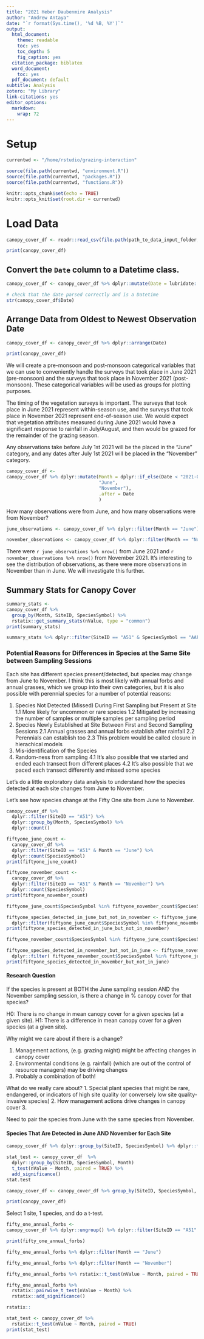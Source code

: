```yaml
---
title: "2021 Heber Daubenmire Analysis"
author: "Andrew Antaya"
date: "`r format(Sys.time(), '%d %B, %Y')`"
output:
  html_document: 
    theme: readable
    toc: yes
    toc_depth: 5
    fig_caption: yes
  citation_package: biblatex
  word_document:
    toc: yes
  pdf_document: default
subtitle: Analysis
zotero: "My Library"
link-citations: yes
editor_options: 
  markdown: 
    wrap: 72
---
```


# Setup

```r
currentwd <- "/home/rstudio/grazing-interaction"
```

```r
source(file.path(currentwd, "environment.R"))
source(file.path(currentwd, "packages.R"))
source(file.path(currentwd, "functions.R"))
```

```r
knitr::opts_chunk$set(echo = TRUE)
knitr::opts_knit$set(root.dir = currentwd)
```

# Load Data

```r
canopy_cover_df <- readr::read_csv(file.path(path_to_data_input_folder, "canopy-cover", "2021-heber-canopy-cover.csv"))
```

```r
print(canopy_cover_df)
```

## Convert the `Date` column to a Datetime class.

```r
canopy_cover_df <- canopy_cover_df %>% dplyr::mutate(Date = lubridate::mdy(Date))

# check that the date parsed correctly and is a Datetime
str(canopy_cover_df$Date)
```

## Arrange Data from Oldest to Newest Observation Date

```r
canopy_cover_df <- canopy_cover_df %>% dplyr::arrange(Date)

print(canopy_cover_df)
```

We will create a pre-monsoon and post-monsoon categorical variables that
we can use to conveniently handle the surveys that took place in June
2021 (pre-monsoon) and the surveys that took place in November 2021
(post-monsoon). These categorical variables will be used as groups for
plotting purposes.

The timing of the vegetation surveys is important. The surveys that took
place in June 2021 represent within-season use, and the surveys that
took place in November 2021 represent end-of-season use. We would expect
that vegetation attributes measured during June 2021 would have a
significant response to rainfall in July/August, and then would be
grazed for the remainder of the grazing season.

Any observations take before July 1st 2021 will be the placed in the
"June" category, and any dates after July 1st 2021 will be placed in the
"November" category.

```r
canopy_cover_df <- 
canopy_cover_df %>% dplyr::mutate(Month = dplyr::if_else(Date < "2021-07-01", 
                                  "June", 
                                  "November"),
                                  .after = Date
                                  )
```

How many observations were from June, and how many observations were
from November?

```r
june_observations <- canopy_cover_df %>% dplyr::filter(Month == "June")

november_observations <- canopy_cover_df %>% dplyr::filter(Month == "November")
```

There were `r june_observations %>% nrow()` from June 2021 and
`r november_observations %>% nrow()` from November 2021. It's
interesting to see the distribution of observations, as there were more
observations in November than in June. We will investigate this further.

## Summary Stats for Canopy Cover

```r
summary_stats <- 
canopy_cover_df %>% 
  group_by(Month, SiteID, SpeciesSymbol) %>% 
  rstatix::get_summary_stats(nValue, type = "common")
print(summary_stats)
```

```r
summary_stats %>% dplyr::filter(SiteID == "A51" & SpeciesSymbol == "AAFF")
```
### Potential Reasons for Differences in Species at the Same Site between Sampling Sessions

Each site has different species present/detected, but species may change
from June to November. I think this is most likely with annual forbs and
annual grasses, which we group into their own categories, but it is also
possible with perennial species for a number of potential reasons:

1.  Species Not Detected (Missed) During First Sampling but Present at
    Site
    1.1  More likely for uncommon or rare species
    1.2  Mitigated by increasing the number of samples or multiple samples per sampling period
2.  Species Newly Established at Site Between First and Second Sampling Sessions
    2.1  Annual grasses and annual forbs establish after rainfall
    2.2  Perennials can establish too
    2.3  This problem would be called closure in hierachical models
3.  Mis-identification of the Species
4.  Random-ness from sampling
    4.1  It's also possible that we started and ended each transect from different places
    4.2  It's also possible that we paced each transect differently and missed some species

Let's do a little exploratory data analysis to understand how the species detected at each site changes from June to November.

Let's see how species change at the Fifty One site from June to November.

```r
canopy_cover_df %>% 
  dplyr::filter(SiteID == "A51") %>% 
  dplyr::group_by(Month, SpeciesSymbol) %>% 
  dplyr::count()
```

```r
fiftyone_june_count <- 
  canopy_cover_df %>% 
  dplyr::filter(SiteID == "A51" & Month == "June") %>%
  dplyr::count(SpeciesSymbol)
print(fiftyone_june_count)
```

```r
fiftyone_november_count <- 
  canopy_cover_df %>% 
  dplyr::filter(SiteID == "A51" & Month == "November") %>% 
  dplyr::count(SpeciesSymbol)
print(fiftyone_november_count)
```

```r
fiftyone_june_count$SpeciesSymbol %in% fiftyone_november_count$SpeciesSymbol
```

```r
fiftyone_species_detected_in_june_but_not_in_november <- fiftyone_june_count %>% 
  dplyr::filter(fiftyone_june_count$SpeciesSymbol %in% fiftyone_november_count$SpeciesSymbol == FALSE)
print(fiftyone_species_detected_in_june_but_not_in_november)
```

```r
fiftyone_november_count$SpeciesSymbol %in% fiftyone_june_count$SpeciesSymbol
```

```r
fiftyone_species_detected_in_november_but_not_in_june <- fiftyone_november_count %>% 
  dplyr::filter( fiftyone_november_count$SpeciesSymbol %in% fiftyone_june_count$SpeciesSymbol == FALSE)
print(fiftyone_species_detected_in_november_but_not_in_june)
```

#### Research Question

If the species is present at BOTH the June sampling session AND the November sampling session, is there a change in % canopy cover for that species?

H0: There is no change in mean canopy cover for a given species (at a given site).
H1: There is a difference in mean canopy cover for a given species (at a given site).

Why might we care about if there is a change? 

1.  Management actions, (e.g. grazing might) might be affecting changes in canopy cover
2.  Environmental conditions (e.g. rainfall) (which are out of the control of resource managers) may be driving changes
3.  Probably a combination of both!

What do we really care about?
1.  Special plant species that might be rare, endangered, or indicators of high site quality (or conversely low site quality- invasive species)
2.  How management actions drive changes in canopy cover
3.  

Need to pair the species from June with the same species from November.

#### Species That Are Detected in June AND November for Each Site

```r
canopy_cover_df %>% dplyr::group_by(SiteID, SpeciesSymbol) %>% dplyr::filter(Month == "June") %>% dplyr::filter(Month == "November")
```

```r
stat_test <- canopy_cover_df  %>% 
  dplyr::group_by(SiteID, SpeciesSymbol, Month)
  t_test(nValue ~ Month, paired = TRUE) %>%
  add_significance()
stat.test
```

```r
canopy_cover_df <- canopy_cover_df %>% group_by(SiteID, SpeciesSymbol, Month)

print(canopy_cover_df)
```

Select 1 site, 1 species, and do a t-test.

```r
fifty_one_annual_forbs <- 
canopy_cover_df %>% dplyr::ungroup() %>% dplyr::filter(SiteID == "A51" & SpeciesSymbol == "AAFF")

print(fifty_one_annual_forbs)
```

```r
fifty_one_annual_forbs %>% dplyr::filter(Month == "June")
```

```r
fifty_one_annual_forbs %>% dplyr::filter(Month == "November")
```

```r
fifty_one_annual_forbs %>% rstatix::t_test(nValue ~ Month, paired = TRUE)
```

```r
fifty_one_annual_forbs %>% 
  rstatix::pairwise_t_test(nValue ~ Month) %>% 
  rstatix::add_significance()
```

```r
rstatix::
```


```r
stat_test <- canopy_cover_df %>% 
  rstatix::t_test(nValue ~ Month, paired = TRUE)
print(stat_test)
```

